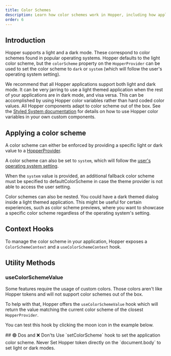 ```yaml
---
title: Color Schemes
description: Learn how color schemes work in Hopper, including how applications can adapt to operating system's dark mode.
order: 6
---
```


## Introduction

Hopper supports a light and a dark mode. These correspond to color schemes found in popular operating systems. Hopper defaults to the light color scheme, but the `colorScheme` property on the `HopperProvider` can be used to set the color scheme to `dark` or `system` (which will follow the user's operating system setting).

We recommend that all Hopper applications support both light and dark mode. It can be very jarring to use a light themed application when the rest of your applications are in dark mode, and visa versa. This can be accomplished by using Hopper color variables rather than hard coded color values. All Hopper components adapt to color scheme out of the box. See the [Styled System documentation](/styled-system/overview/introduction) for details on how to use Hopper color variables in your own custom components.

## Applying a color scheme

A color scheme can either be enforced by providing a specific light or dark value to a [HopperProvider](./HopperProvider).

<Example src="hopper-provider/docs/color-scheme/apply" isOpen />

A color scheme can also be set to `system`, which will follow the [user's operating system setting](https://developer.mozilla.org/en-US/docs/Web/CSS/@media/prefers-color-scheme).

When the `system` value is provided, an additional fallback color scheme must be specified to defaultColorScheme in case the theme provider is not able to access the user setting.

<Example src="hopper-provider/docs/color-scheme/apply-system" isOpen />

Color schemes can also be nested. You could have a dark themed dialog inside a light themed application. This might be useful for certain experiences, such as color scheme previews, where you want to showcase a specific color scheme regardless of the operating system's setting.

<Example src="hopper-provider/docs/color-scheme/apply-nested" isOpen />

## Context Hooks

To manage the color scheme in your application, Hopper exposes a `ColorSchemeContext` and a `useColorSchemeContext` hook.

<Example src="hopper-provider/docs/color-scheme/changing" isOpen />

## Utility Methods

### useColorSchemeValue

Some features require the usage of custom colors. Those colors aren't like Hopper tokens and will not support color schemes out of the box.

To help with that, Hopper offers the `useColorSchemeValue` hook which will return the value matching the current color scheme of the closest `HopperProvider`.

You can test this hook by clicking the moon icon in the example below.

<Example src="hopper-provider/docs/color-scheme/useColorSchemeValue" isOpen />

<AI>
    ## 🟢 Dos and ❌ Don'ts
    <DoDont>
        <DoDont.Item>
            <Do>Use `setColorScheme` hook to set the application color scheme.</Do>
            <Dont>Never Set Hopper token directly on the `document.body` to set light or dark modes.</Dont>
        </DoDont.Item>
    </DoDont>
</AI>
